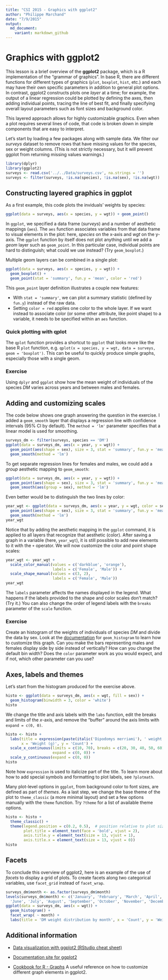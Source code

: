 ```yaml
---
title: "CSI 2015 - Graphics with ggplot2"
author: "Philippe Marchand"
date: "7/9/2015"
output: 
  md_document:
    variant: markdown_github
---
```


# Graphics with ggplot2

This lesson is a brief overview of the **ggplot2** package, which is a R implementation of the "grammar of graphics". In base R, there are different functions for different types of graphics (`plot`, `boxplot`, `hist`, etc.) and each may have their own specific parameters in addition to general plot options. In contrast, ggplot2 constructs plots one *layer* at a time; for example, the output of a linear regression could be plotted by defining the axes, then adding individual points, tracing the line of best fit, and finally specifying overall layout parameters such as font sizes and background color.

This layered approach allows for highly customizable graphics. Even when a plot requires several lines of code, that code is broken down in simple components that are easy to interpret.

Let's start by loading a few packages along with sample data. We filter our *surveys* dataset to remove rows that have missing values for the species, sex or weight columns. (This is not strictly necessary, but it will prevent ggplot from returning missing values warnings.)
```r
library(dplyr)
library(ggplot2)
surveys <- read.csv('../../Data/surveys.csv', na.strings = '')
surveys <- filter(surveys, !is.na(species), !is.na(sex), !is.na(wgt))
```

## Constructing layered graphics in ggplot

As a first example, this code plots the inviduals' weights by species:
```r
ggplot(data = surveys, aes(x = species, y = wgt)) + geom_point()
```

In `ggplot`, we specified a data frame (*surveys*) and a number of aesthetic mappings (`aes`). The `aes` function associates variables from that data frame to visual elements in the plot: here, *species* on the x-axis and *wgt* on the y-axis. The `ggplot` function by itself does not plot anything until we add a *geom* layer such as `geom_point`. In this particular case, individual points are hard to distinguish; what could we use instead? (Try `geom_boxplot`.)

Multiple geom layers can be combined in a single plot:
```r
ggplot(data = surveys, aes(x = species, y = wgt)) + 
  geom_boxplot() +
  geom_point(stat = 'summary', fun.y = 'mean', color = 'red')

```

This `geom_point` layer definition illustrates a couple new features:

* With `stat = 'summary'`, we can plot a summary statistic (defined by `fun.y`) instead of the raw data.
* Setting `color = red` applies one color to the whole layer. If we want instead to associate color (or some other attribute, like point shape) to a variable, it needs to be specified within an `aes` function.

### Quick plotting with qplot

The `qplot` function provides a shortcut to `ggplot` that looks more like the base R `plot` function, e.g. `qplot(x = species, y = wgt, data = surveys, geom = 'boxplot')`. This can be useful to quickly produce simple graphs, especially those with a single geom.

### Exercise

Using `dplyr` and `ggplot` show how the mean weight of individuals of the species *DM* varies across years and between males and females.

## Adding and customizing scales

The code below shows one graph answering the question in the exercise. I added a `geom_smooth` layer that displays a regression line with confidence intervals (95% CI by default). The `method = 'lm'` parameter specifies that a linear model is used for smoothing.
```r
surveys_dm <- filter(surveys, species == 'DM')
ggplot(data = surveys_dm, aes(x = year, y = wgt)) + 
  geom_point(aes(shape = sex), size = 3, stat = 'summary', fun.y = 'mean') +
  geom_smooth(method = 'lm')
```

To get separate regression lines for females and males, we could add a *group* aesthetic mapping to `geom_smooth`:
```r
ggplot(data = surveys_dm, aes(x = year, y = wgt)) + 
  geom_point(aes(shape = sex), size = 3, stat = 'summary', fun.y = 'mean') +
  geom_smooth(aes(group = sex), method = 'lm')
```

Even better would be to distinguish the two lines by color:
```r
year_wgt <- ggplot(data = surveys_dm, aes(x = year, y = wgt, color = sex)) + 
  geom_point(aes(shape = sex), size = 3, stat = 'summary', fun.y = 'mean') +
  geom_smooth(method = 'lm')
year_wgt
```

Notice that by adding the aesthetic mapping in the `ggplot` command, it is applied to all layers that recognize that aesthetic (color). After saving a graph in a variable (here, `year_wgt`), it is still possible to add new elements to it with the `+` operator. We will now customize the color and point shape scales:
```r
year_wgt <- year_wgt +
  scale_color_manual(values = c('darkblue', 'orange'),
                     labels = c('Female', 'Male')) +
  scale_shape_manual(values = c(3, 2),
                     labels = c('Female', 'Male'))
year_wgt  
```

The `labels` parameter affects the names displayed in the legend. What happens if the labels provided to the shape and color scales don't match? (Try it.) You can also change the order of legend labels with the `breaks` parameter of the `scale` function. 

### Exercise

Create an histogram of the weights of individuals of species *DM* and divide the data by sex. Look at the [documentation](http://docs.ggplot2.org/current/geom_histogram.html) for `geom_histogram` to learn how to customize this graph. Can you make the bars representing males and females display side by side instead of vertically? How can you change the default bin width? Does the `color` parameter work as you would expect, and if not, which other parameter can you use? 

## Axes, labels and themes

Let's start from the histogram produced for the exercise above. 
```r
histo <- ggplot(data = surveys_dm, aes(x = wgt, fill = sex)) +
  geom_histogram(binwidth = 3, color = 'white')
histo
```

We change the title and axis labels with the `labs` function, edit the breaks and limits of the *x*-axis, and remove the "buffer" around the axis limits with `expand = c(0, 0)`.
```r
histo <- histo + 
  labs(title = expression(paste(italic('Dipodomys merriami'), ' weight distribution')),
       x = 'Weight (g)', y = 'Count') +
  scale_x_continuous(limits = c(10, 70), breaks = c(20, 30, 40, 50, 60), 
                     expand = c(0, 0)) +
  scale_y_continuous(expand = c(0, 0))
histo
```

Note how `expression` is used to italicize part of the title. To learn more about how to add special symbols and formatting to plot labels, see `?plotmath`.

Many plot-level options in `ggplot`, from background color to font sizes, are defined as part of *themes*. As a last step, we change the base theme of the plot to `theme_classic` (a more minimal layout) and set a few options manually with the `theme` function. Try `?theme` for a list of available theme options.
```r
histo <- histo +
  theme_classic() +
  theme(legend.position = c(0.2, 0.5),  # position relative to plot size (i.e. between 0 and 1)
        plot.title = element_text(face = 'bold', vjust = 2),
        axis.title.y = element_text(size = 13, vjust = 1), 
        axis.title.x = element_text(size = 13, vjust = 0))
histo
```

## Facets

To conclude this overview of ggplot2, here is an example of the use of *facets* to display a grid of plots. To create facets along two categorical variables, use `facet_grid` instead of `facet_wrap`.
```r
surveys_dm$month <- as.factor(surveys_dm$month)
levels(surveys_dm$month) <- c('January', 'February', 'March', 'April', 'May',  
  'June', 'July', 'August', 'September', 'October', 'November', 'December')
ggplot(data = surveys_dm, aes(x = wgt)) +
  geom_histogram() +
  facet_wrap( ~ month) +
  labs(title = 'DM weight distribution by month', x = 'Count', y = 'Weight (g)')
```

## Additional information

* [Data visualization with ggplot2 (RStudio cheat sheet)](http://www.rstudio.com/wp-content/uploads/2015/03/ggplot2-cheatsheet.pdf)

* [Documentation site for ggplot2](http://docs.ggplot2.org)

* [Cookbook for R - Graphs](http://www.cookbook-r.com/Graphs/) A useful reference on how to customize different graph elements in ggplot2. 